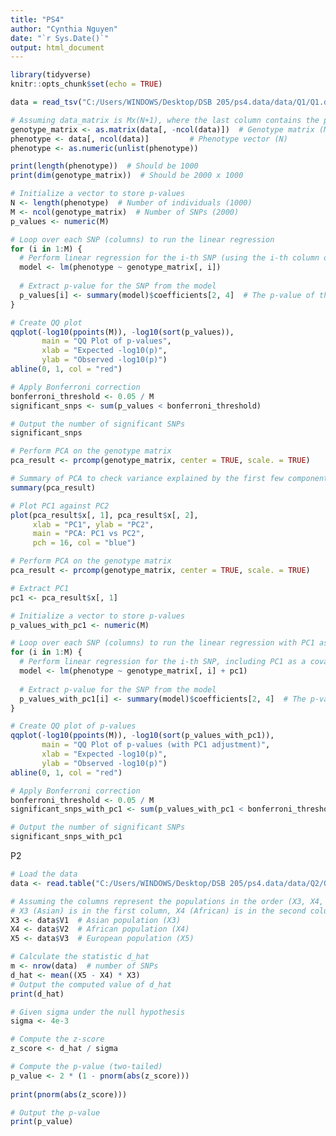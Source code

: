 ---
title: "PS4"
author: "Cynthia Nguyen"
date: "`r Sys.Date()`"
output: html_document
---

```{r setup, include=FALSE}
library(tidyverse)
knitr::opts_chunk$set(echo = TRUE)
```

```{r}
data = read_tsv("C:/Users/WINDOWS/Desktop/DSB 205/ps4.data/data/Q1/Q1.data")

# Assuming data_matrix is Mx(N+1), where the last column contains the phenotypes
genotype_matrix <- as.matrix(data[, -ncol(data)])  # Genotype matrix (M x N)
phenotype <- data[, ncol(data)]         # Phenotype vector (N)
phenotype <- as.numeric(unlist(phenotype))
```
```{r}
print(length(phenotype))  # Should be 1000
print(dim(genotype_matrix))  # Should be 2000 x 1000

```


```{r}
# Initialize a vector to store p-values
N <- length(phenotype)  # Number of individuals (1000)
M <- ncol(genotype_matrix)  # Number of SNPs (2000)
p_values <- numeric(M)

# Loop over each SNP (columns) to run the linear regression
for (i in 1:M) {
  # Perform linear regression for the i-th SNP (using the i-th column of the matrix)
  model <- lm(phenotype ~ genotype_matrix[, i])
  
  # Extract p-value for the SNP from the model
  p_values[i] <- summary(model)$coefficients[2, 4]  # The p-value of the SNP coefficient
}

# Create QQ plot
qqplot(-log10(ppoints(M)), -log10(sort(p_values)), 
       main = "QQ Plot of p-values", 
       xlab = "Expected -log10(p)", 
       ylab = "Observed -log10(p)")
abline(0, 1, col = "red")

# Apply Bonferroni correction
bonferroni_threshold <- 0.05 / M
significant_snps <- sum(p_values < bonferroni_threshold)

# Output the number of significant SNPs
significant_snps
```
```{r}
# Perform PCA on the genotype matrix
pca_result <- prcomp(genotype_matrix, center = TRUE, scale. = TRUE)

# Summary of PCA to check variance explained by the first few components
summary(pca_result)

# Plot PC1 against PC2
plot(pca_result$x[, 1], pca_result$x[, 2],
     xlab = "PC1", ylab = "PC2", 
     main = "PCA: PC1 vs PC2",
     pch = 16, col = "blue")

```
```{r}
# Perform PCA on the genotype matrix
pca_result <- prcomp(genotype_matrix, center = TRUE, scale. = TRUE)

# Extract PC1
pc1 <- pca_result$x[, 1]

# Initialize a vector to store p-values
p_values_with_pc1 <- numeric(M)

# Loop over each SNP (columns) to run the linear regression with PC1 as a covariate
for (i in 1:M) {
  # Perform linear regression for the i-th SNP, including PC1 as a covariate
  model <- lm(phenotype ~ genotype_matrix[, i] + pc1)
  
  # Extract p-value for the SNP from the model
  p_values_with_pc1[i] <- summary(model)$coefficients[2, 4]  # The p-value of the SNP coefficient
}

```

```{r}
# Create QQ plot of p-values
qqplot(-log10(ppoints(M)), -log10(sort(p_values_with_pc1)), 
       main = "QQ Plot of p-values (with PC1 adjustment)", 
       xlab = "Expected -log10(p)", 
       ylab = "Observed -log10(p)")
abline(0, 1, col = "red")

# Apply Bonferroni correction
bonferroni_threshold <- 0.05 / M
significant_snps_with_pc1 <- sum(p_values_with_pc1 < bonferroni_threshold)

# Output the number of significant SNPs
significant_snps_with_pc1

```
P2

```{r}
# Load the data
data <- read.table("C:/Users/WINDOWS/Desktop/DSB 205/ps4.data/data/Q2/Q2.data", header = FALSE)

# Assuming the columns represent the populations in the order (X3, X4, X5):
# X3 (Asian) is in the first column, X4 (African) is in the second column, X5 (European) is in the third column
X3 <- data$V1  # Asian population (X3)
X4 <- data$V2  # African population (X4)
X5 <- data$V3  # European population (X5)
```

```{r}
# Calculate the statistic d_hat
m <- nrow(data)  # number of SNPs
d_hat <- mean((X5 - X4) * X3)
# Output the computed value of d_hat
print(d_hat)
```
```{r}
# Given sigma under the null hypothesis
sigma <- 4e-3

# Compute the z-score
z_score <- d_hat / sigma

# Compute the p-value (two-tailed)
p_value <- 2 * (1 - pnorm(abs(z_score)))
                
print(pnorm(abs(z_score)))

# Output the p-value
print(p_value)

```

